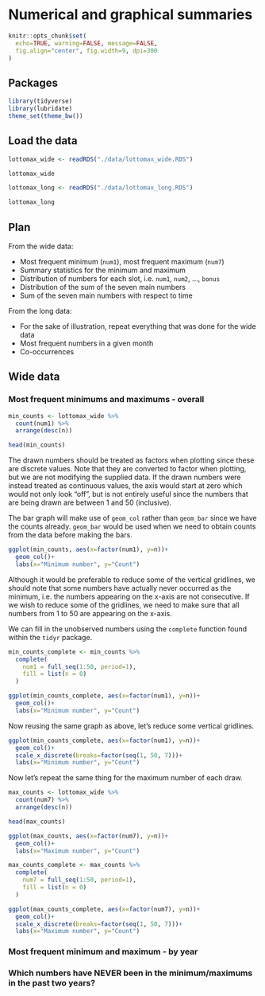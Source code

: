 # Numerical and graphical summaries

```r
knitr::opts_chunk$set(
  echo=TRUE, warning=FALSE, message=FALSE, 
  fig.align="center", fig.width=9, dpi=300
)
```

## Packages

```r
library(tidyverse)
library(lubridate)
theme_set(theme_bw())
```

## Load the data

```r
lottomax_wide <- readRDS("./data/lottomax_wide.RDS")

lottomax_wide
```

```r
lottomax_long <- readRDS("./data/lottomax_long.RDS")

lottomax_long
```

## Plan

From the wide data:

- Most frequent minimum (`num1`), most frequent maximum (`num7`)
- Summary statistics for the minimum and maximum
- Distribution of numbers for each slot, i.e. `num1`, `num2`, ..., `bonus`
- Distribution of the sum of the seven main numbers
- Sum of the seven main numbers with respect to time

From the long data:

- For the sake of illustration, repeat everything that was done for the wide data
- Most frequent numbers in a given month
- Co-occurrences


## Wide data

### Most frequent minimums and maximums - overall

```r
min_counts <- lottomax_wide %>%
  count(num1) %>%
  arrange(desc(n))

head(min_counts)
```

The drawn numbers should be treated as factors when plotting since these are discrete values. Note
that they are converted to factor when plotting, but we are not modifying the supplied data. If 
the drawn numbers were instead treated as continuous values, the axis would start at zero which would
not only look "off", but is not entirely useful since the numbers that are being drawn are between 1
and 50 (inclusive).

The bar graph will make use of `geom_col` rather than `geom_bar` since we have the counts already.
`geom_bar` would be used when we need to obtain counts from the data before making the bars.

```r
ggplot(min_counts, aes(x=factor(num1), y=n))+
  geom_col()+
  labs(x="Minimum number", y="Count")
```

Although it would be preferable to reduce some of the vertical gridlines, we should note that some 
numbers have actually never occurred as the minimum, i.e. the numbers appearing on the x-axis are not
consecutive. If we wish to reduce some of the gridlines, we need to make sure that all numbers 
from 1 to 50 are appearing on the x-axis.

We can fill in the unobserved numbers using the `complete` function found within the `tidyr` package.

```r
min_counts_complete <- min_counts %>%
  complete(
    num1 = full_seq(1:50, period=1),
    fill = list(n = 0)
  )
```

```r
ggplot(min_counts_complete, aes(x=factor(num1), y=n))+
  geom_col()+
  labs(x="Minimum number", y="Count")
```

Now reusing the same graph as above, let's reduce some vertical gridlines.

```r
ggplot(min_counts_complete, aes(x=factor(num1), y=n))+
  geom_col()+
  scale_x_discrete(breaks=factor(seq(1, 50, 7)))+
  labs(x="Minimum number", y="Count")
```

Now let's repeat the same thing for the maximum number of each draw.

```r
max_counts <- lottomax_wide %>%
  count(num7) %>%
  arrange(desc(n))

head(max_counts)
```

```r
ggplot(max_counts, aes(x=factor(num7), y=n))+
  geom_col()+
  labs(x="Maximum number", y="Count")
```

```r
max_counts_complete <- max_counts %>%
  complete(
    num7 = full_seq(1:50, period=1),
    fill = list(n = 0)
  )
```

```r
ggplot(max_counts_complete, aes(x=factor(num7), y=n))+
  geom_col()+
  scale_x_discrete(breaks=factor(seq(1, 50, 7)))+
  labs(x="Maximum number", y="Count")
```


### Most frequent minimum and maximum - by year


### Which numbers have NEVER been in the minimum/maximums in the past two years?
